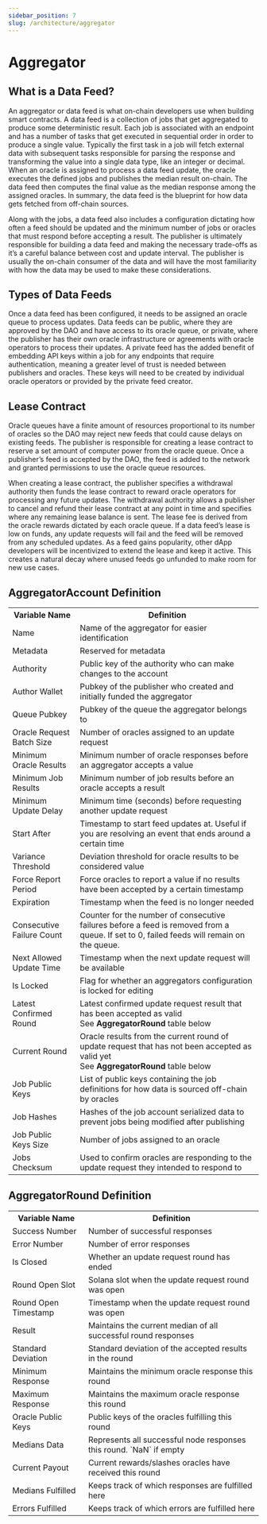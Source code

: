 ```yaml
---
sidebar_position: 7
slug: /architecture/aggregator
---
```


# Aggregator

## What is a Data Feed?

An aggregator or data feed is what on-chain developers use when building smart contracts. A data feed is a collection of jobs that get aggregated to produce some deterministic result. Each job is associated with an endpoint and has a number of tasks that get executed in sequential order in order to produce a single value. Typically the first task in a job will fetch external data with subsequent tasks responsible for parsing the response and transforming the value into a single data type, like an integer or decimal. When an oracle is assigned to process a data feed update, the oracle executes the defined jobs and publishes the median result on-chain. The data feed then computes the final value as the median response among the assigned oracles. In summary, the data feed is the blueprint for how data gets fetched from off-chain sources.

Along with the jobs, a data feed also includes a configuration dictating how often a feed should be updated and the minimum number of jobs or oracles that must respond before accepting a result. The publisher is ultimately responsible for building a data feed and making the necessary trade-offs as it’s a careful balance between cost and update interval. The publisher is usually the on-chain consumer of the data and will have the most familiarity with how the data may be used to make these considerations.

## Types of Data Feeds

Once a data feed has been configured, it needs to be assigned an oracle queue to process updates. Data feeds can be public, where they are approved by the DAO and have access to its oracle queue, or private, where the publisher has their own oracle infrastructure or agreements with oracle operators to process their updates. A private feed has the added benefit of embedding API keys within a job for any endpoints that require authentication, meaning a greater level of trust is needed between publishers and oracles. These keys will need to be created by individual oracle operators or provided by the private feed creator.

## Lease Contract

Oracle queues have a finite amount of resources proportional to its number of oracles so the DAO may reject new feeds that could cause delays on existing feeds. The publisher is responsible for creating a lease contract to reserve a set amount of computer power from the oracle queue. Once a publisher’s feed is accepted by the DAO, the feed is added to the network and granted permissions to use the oracle queue resources.

When creating a lease contract, the publisher specifies a withdrawal authority then funds the lease contract to reward oracle operators for processing any future updates. The withdrawal authority allows a publisher to cancel and refund their lease contract at any point in time and specifies where any remaining lease balance is sent. The lease fee is derived from the oracle rewards dictated by each oracle queue. If a data feed’s lease is low on funds, any update requests will fail and the feed will be removed from any scheduled updates. As a feed gains popularity, other dApp developers will be incentivized to extend the lease and keep it active. This creates a natural decay where unused feeds go unfunded to make room for new use cases.

<!-- TO DO: Aggregator configuration parameters like min number of oracle responses -->

<!-- TO DO: Add links to other resources like reading a data feed, manually requesting a data feed update, using the front end website -->

## AggregatorAccount Definition

<table>
  <tr>
    <th>Variable Name</th>
    <th>Definition</th>
  </tr>
  <tr>
    <td>Name</td>
    <td>Name of the aggregator for easier identification</td>
  </tr>
  <tr>
    <td>Metadata</td>
    <td>Reserved for metadata</td>
  </tr>
  <tr>
    <td>Authority</td>
    <td>Public key of the authority who can make changes to the account</td>
  </tr>
  <tr>
    <td>Author Wallet</td>
    <td>
      Pubkey of the publisher who created and initially funded the aggregator
    </td>
  </tr>
  <tr>
    <td>Queue Pubkey</td>
    <td>Pubkey of the queue the aggregator belongs to</td>
  </tr>
  <tr>
    <td>Oracle Request Batch Size</td>
    <td>Number of oracles assigned to an update request</td>
  </tr>
  <tr>
    <td>Minimum Oracle Results</td>
    <td>
      Minimum number of oracle responses before an aggregator accepts a value
    </td>
  </tr>
  <tr>
    <td>Minimum Job Results</td>
    <td>Minimum number of job results before an oracle accepts a result</td>
  </tr>
  <tr>
    <td>Minimum Update Delay</td>
    <td>Minimum time (seconds) before requesting another update request</td>
  </tr>
  <tr>
    <td>Start After</td>
    <td>
      Timestamp to start feed updates at. Useful if you are resolving an event
      that ends around a certain time
    </td>
  </tr>
  <tr>
    <td>Variance Threshold</td>
    <td>Deviation threshold for oracle results to be considered value</td>
  </tr>
  <tr>
    <td>Force Report Period</td>
    <td>
      Force oracles to report a value if no results have been accepted by a
      certain timestamp
    </td>
  </tr>
  <tr>
    <td>Expiration</td>
    <td>Timestamp when the feed is no longer needed</td>
  </tr>
  <tr>
    <td>Consecutive Failure Count</td>
    <td>
      Counter for the number of consecutive failures before a feed is removed
      from a queue. If set to 0, failed feeds will remain on the queue.
    </td>
  </tr>
  <tr>
    <td>Next Allowed Update Time</td>
    <td>Timestamp when the next update request will be available</td>
  </tr>
  <tr>
    <td>Is Locked</td>
    <td>Flag for whether an aggregators configuration is locked for editing</td>
  </tr>
  <tr>
    <td>Latest Confirmed Round</td>
    <td>
      Latest confirmed update request result that has been accepted as valid
      <br />
      See <b>AggregatorRound</b> table below
    </td>
  </tr>
  <tr>
    <td>Current Round</td>
    <td>
      Oracle results from the current round of update request that has not been
      accepted as valid yet
      <br />
      See <b>AggregatorRound</b> table below
    </td>
  </tr>
  <tr>
    <td>Job Public Keys</td>
    <td>
      List of public keys containing the job definitions for how data is sourced
      off-chain by oracles
    </td>
  </tr>
  <tr>
    <td>Job Hashes</td>
    <td>
      Hashes of the job account serialized data to prevent jobs being modified
      after publishing
    </td>
  </tr>
  <tr>
    <td>Job Public Keys Size</td>
    <td>Number of jobs assigned to an oracle</td>
  </tr>
  <tr>
    <td>Jobs Checksum</td>
    <td>
      Used to confirm oracles are responding to the update request they intended
      to respond to
    </td>
  </tr>
</table>

## AggregatorRound Definition

<table>
  <tr>
    <th>Variable Name</th>
    <th>Definition</th>
  </tr>
  <tr>
    <td>Success Number</td>
    <td>Number of successful responses</td>
  </tr>
  <tr>
    <td>Error Number</td>
    <td>Number of error responses</td>
  </tr>
  <tr>
    <td>Is Closed</td>
    <td>Whether an update request round has ended</td>
  </tr>
  <tr>
    <td>Round Open Slot</td>
    <td>Solana slot when the update request round was open</td>
  </tr>
  <tr>
    <td>Round Open Timestamp</td>
    <td>Timestamp when the update request round was open</td>
  </tr>
  <tr>
    <td>Result</td>
    <td>Maintains the current median of all successful round responses</td>
  </tr>
  <tr>
    <td>Standard Deviation</td>
    <td>Standard deviation of the accepted results in the round</td>
  </tr>
  <tr>
    <td>Minimum Response</td>
    <td>Maintains the minimum oracle response this round</td>
  </tr>
  <tr>
    <td>Maximum Response</td>
    <td>Maintains the maximum oracle response this round</td>
  </tr>
  <tr>
    <td>Oracle Public Keys</td>
    <td>Public keys of the oracles fulfilling this round</td>
  </tr>
  <tr>
    <td>Medians Data</td>
    <td>Represents all successful node responses this round. `NaN` if empty</td>
  </tr>
  <tr>
    <td>Current Payout</td>
    <td>Current rewards/slashes oracles have received this round</td>
  </tr>
  <tr>
    <td>Medians Fulfilled</td>
    <td>Keeps track of which responses are fulfilled here</td>
  </tr>
  <tr>
    <td>Errors Fulfilled</td>
    <td>Keeps track of which errors are fulfilled here</td>
  </tr>
</table>

